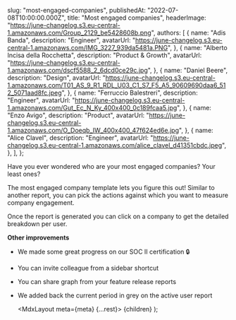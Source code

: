 
  slug: "most-engaged-companies",
  publishedAt: "2022-07-08T10:00:00.000Z",
  title: "Most engaged companies",
  headerImage:
    "https://june-changelog.s3.eu-central-1.amazonaws.com/Group_2129_be5428608b.png",
  authors: [
    {
      name: "Adis Banda",
      description: "Engineer",
      avatarUrl:
        "https://june-changelog.s3.eu-central-1.amazonaws.com/IMG_3227_939da5481a.PNG",
    },
    {
      name: "Alberto Incisa della Rocchetta",
      description: "Product & Growth",
      avatarUrl:
        "https://june-changelog.s3.eu-central-1.amazonaws.com/dscf5588_2_6dcd0ce29c.jpg",
    },
    {
      name: "Daniel Beere",
      description: "Design",
      avatarUrl:
        "https://june-changelog.s3.eu-central-1.amazonaws.com/T01_AS_9_R1_RDL_U03_C1_S7_F5_A5_90609690daa6_512_5071aad8fc.jpeg",
    },
    {
      name: "Ferruccio Balestreri",
      description: "Engineer",
      avatarUrl:
        "https://june-changelog.s3.eu-central-1.amazonaws.com/Gut_Ec_N_Ky_400x400_0c189fcaa5.jpg",
    },
    {
      name: "Enzo Avigo",
      description: "Product",
      avatarUrl:
        "https://june-changelog.s3.eu-central-1.amazonaws.com/O_Doeqb_IW_400x400_47f624ed6e.jpg",
    },
    {
      name: "Alice Clavel",
      description: "Engineer",
      avatarUrl:
        "https://june-changelog.s3.eu-central-1.amazonaws.com/alice_clavel_d41351cbdc.jpeg",
    },
  ],
};

Have you ever wondered who are your most engaged companies? Your least ones?

The most engaged company template lets you figure this out! Similar to another report, you can pick the actions against which you want to measure company engagement.

Once the report is generated you can click on a company to get the detailed breakdown per user.

**Other improvements**

- We made some great progress on our SOC II certification 🔒
- You can invite colleague from a sidebar shortcut
- You can share graph from your feature release reports
- We added back the current period in grey on the active user report

  <MdxLayout meta={meta} {...rest}>
    {children}
  </MdxLayout>
);
